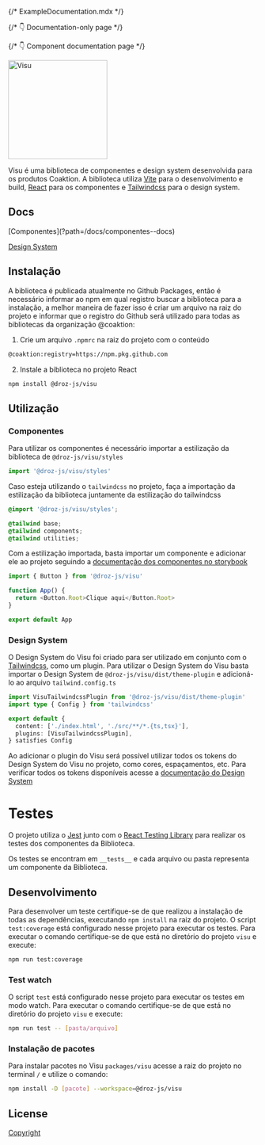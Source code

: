 {/* ExampleDocumentation.mdx */}


{/* 👇 Documentation-only page */}

<Meta title="Início" />

{/* 👇 Component documentation page */}

<div style={{ display: 'flex', justifyContent: 'center', marginBottom: '48px' }}>
  <picture>
    <img alt="Visu" src="./visu.svg" width="200px" />
  </picture>
</div>

Visu é uma biblioteca de componentes e design system desenvolvida para os produtos Coaktion. A biblioteca utiliza [Vite](https://vitejs.dev/) para o desenvolvimento e build, [React](https://react.dev/) para os componentes e [Tailwindcss](https://tailwindcss.com/) para o design system.

## Docs
<div style={{ display: 'flex', flexDirection: 'column', marginBottom: '16px' }}>
  [Componentes](?path=/docs/componentes--docs)

  [Design System](?path=/docs/design-system--docs)
</div>

## Instalação

A biblioteca é publicada atualmente no Github Packages, então é necessário informar ao npm em qual registro buscar a biblioteca para a instalação, a melhor maneira de fazer isso é criar um arquivo na raiz do projeto e informar que o registro do Github será utilizado para todas as bibliotecas da organização @coaktion:

1. Crie um arquivo `.npmrc` na raiz do projeto com o conteúdo

```bash
@coaktion:registry=https://npm.pkg.github.com
```

2. Instale a biblioteca no projeto React

```bash
npm install @droz-js/visu
```

## Utilização

### Componentes

Para utilizar os componentes é necessário importar a estilização da biblioteca de `@droz-js/visu/styles`

```typescript
import '@droz-js/visu/styles'
```

Caso esteja utilizando o `tailwindcss` no projeto, faça a importação da estilização da biblioteca juntamente da estilização do tailwindcss

```css
@import '@droz-js/visu/styles';

@tailwind base;
@tailwind components;
@tailwind utilities;
```

Com a estilização importada, basta importar um componente e adicionar ele ao projeto seguindo a [documentação dos componentes no storybook](?path=/docs/componentes--docs)

```typescript
import { Button } from '@droz-js/visu'

function App() {
  return <Button.Root>Clique aqui</Button.Root>
}

export default App
```

### Design System

O Design System do Visu foi criado para ser utilizado em conjunto com o [Tailwindcss](https://tailwindcss.com/), como um plugin. Para utilizar o Design System do Visu basta importar o Design System de `@droz-js/visu/dist/theme-plugin` e adicioná-lo ao arquivo `tailwind.config.ts`


```typescript
import VisuTailwindcssPlugin from '@droz-js/visu/dist/theme-plugin'
import type { Config } from 'tailwindcss'

export default {
  content: ['./index.html', './src/**/*.{ts,tsx}'],
  plugins: [VisuTailwindcssPlugin],
} satisfies Config

```

Ao adicionar o plugin do Visu será possível utilizar todos os tokens do Design System do Visu no projeto, como cores, espaçamentos, etc. Para verificar todos os tokens disponíveis acesse a [documentação do Design System](?path=/docs/design-system--docs)

# Testes

O projeto utiliza o [Jest](https://jestjs.io/pt-BR/) junto com o [React Testing Library](https://testing-library.com/docs/react-testing-library/intro/) para realizar os testes dos componentes da Biblioteca.

Os testes se encontram em `__tests__` e cada arquivo ou pasta representa um componente da Biblioteca.

## Desenvolvimento

Para desenvolver um teste certifique-se de que realizou a instalação de todas as dependências, executando `npm install` na raiz do projeto.
O script `test:coverage` está configurado nesse projeto para executar os testes. Para executar o comando certifique-se de que está no diretório do projeto `visu` e execute:

```bash
npm run test:coverage
```

### Test watch

O script `test` está configurado nesse projeto para executar os testes em modo watch. Para executar o comando certifique-se de que está no diretório do projeto `visu` e execute:

```bash
npm run test -- [pasta/arquivo]
```

### Instalação de pacotes

Para instalar pacotes no Visu `packages/visu` acesse a raiz do projeto no terminal `/` e utilize o comando:

```bash
npm install -D [pacote] --workspace=@droz-js/visu
```

## License

[Copyright](../../LICENSE)

